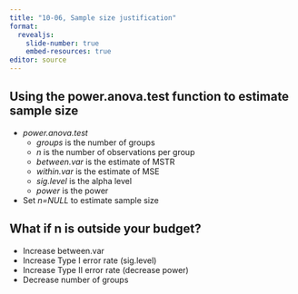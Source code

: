 ```yaml
---
title: "10-06, Sample size justification"
format: 
  revealjs:
    slide-number: true
    embed-resources: true
editor: source
---
```


## Using the power.anova.test function to estimate sample size

-   *power.anova.test*
    -   *groups* is the number of groups
    -   *n* is the number of observations per group
    -   *between.var* is the estimate of MSTR
    -   *within.var* is the estimate of MSE
    -   *sig.level* is the alpha level
    -   *power* is the power
-   Set *n=NULL* to estimate sample size
    
## What if n is outside your budget?

-   Increase between.var
-   Increase Type I error rate (sig.level)
-   Increase Type II error rate (decrease power)
-   Decrease number of groups